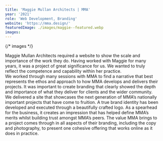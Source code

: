 ```yaml
---
title: 'Maggie Mullan Architects | MMA'
year: '2021'
role: 'Web Development, Branding'
website: 'https://mma.design/'
featuredImage: ./images/maggie--featured.webp
images:
---
```



{/* images */}


<TextBlock title='Grand designs redefined'>
  Maggie Mullan Architects required a website to show the scale and importance
  of the work they do. Having worked with Maggie for many years, it was a
  project of great significance for us. We wanted to truly reflect the
  competence and capability within her practice.
  <br />
  We worked through many sessions with MMA to find a narrative that best
  represents the ethos and approach to how MMA develops and delivers their
  projects. It was important to create branding that clearly showed the depth
  and importance of what they deliver for clients and the wider community.
  <br />
  We delivered a site that showcases the next generation of MMA’s nationally
  important projects that have come to fruition.
</TextBlock>

<ParallaxImage image={parallaxImage} />
<TextBlockV2 title='The anatomy of the MMA brand'>
  A true brand identity has been developed and executed through a beautifully
  crafted logo. As a spearhead for the business, it creates an impression that
  has helped define MMA’s merits whilst building trust amongst MMA’s peers. The
  value MMA brings to a project comes through in all aspects of their branding,
  including the copy and photography, to present one cohesive offering that
  works online as it does in practice.
</TextBlockV2>

<DraggableSlider images={images} />
